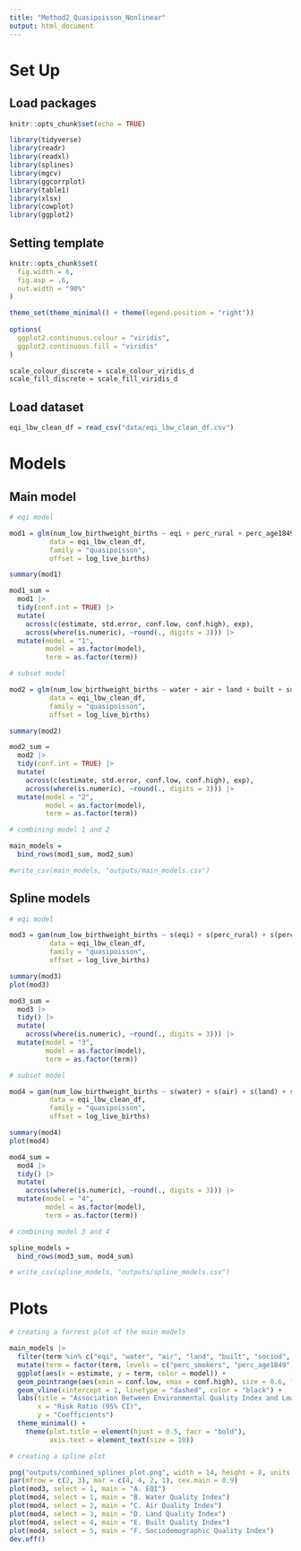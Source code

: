 ```yaml
---
title: "Method2_Quasipoisson_Nonlinear"
output: html_document
---
```


# Set Up

## Load packages

```r
knitr::opts_chunk$set(echo = TRUE)

library(tidyverse)
library(readr)
library(readxl)
library(splines)
library(mgcv)
library(ggcorrplot)
library(table1)
library(xlsx)
library(cowplot)
library(ggplot2)
```

## Setting template

```r
knitr::opts_chunk$set(
  fig.width = 6,
  fig.asp = .6,
  out.width = "90%"
)

theme_set(theme_minimal() + theme(legend.position = "right"))
 
options(
  ggplot2.continuous.colour = "viridis",
  ggplot2.continuous.fill = "viridis"
)

scale_colour_discrete = scale_colour_viridis_d
scale_fill_discrete = scale_fill_viridis_d
```

## Load dataset

```r
eqi_lbw_clean_df = read_csv("data/eqi_lbw_clean_df.csv")
```

# Models

## Main model

```r
# eqi model

mod1 = glm(num_low_birthweight_births ~ eqi + perc_rural + perc_age1849 + perc_smokers, 
          data = eqi_lbw_clean_df, 
          family = "quasipoisson", 
          offset = log_live_births)

summary(mod1)

mod1_sum = 
  mod1 |> 
  tidy(conf.int = TRUE) |> 
  mutate(
    across(c(estimate, std.error, conf.low, conf.high), exp),
    across(where(is.numeric), ~round(., digits = 3))) |> 
  mutate(model = "1",
         model = as.factor(model),
         term = as.factor(term))
```

```r
# subset model

mod2 = glm(num_low_birthweight_births ~ water + air + land + built + sociod + perc_rural + perc_age1849 + perc_smokers, 
          data = eqi_lbw_clean_df, 
          family = "quasipoisson", 
          offset = log_live_births)

summary(mod2)

mod2_sum = 
  mod2 |> 
  tidy(conf.int = TRUE) |> 
  mutate(
    across(c(estimate, std.error, conf.low, conf.high), exp),
    across(where(is.numeric), ~round(., digits = 3))) |> 
  mutate(model = "2",
         model = as.factor(model),
         term = as.factor(term))
```

```r
# combining model 1 and 2

main_models =
  bind_rows(mod1_sum, mod2_sum)

#write_csv(main_models, "outputs/main_models.csv")
```

## Spline models

```r
# eqi model

mod3 = gam(num_low_birthweight_births ~ s(eqi) + s(perc_rural) + s(perc_age1849) + s(perc_smokers), 
          data = eqi_lbw_clean_df, 
          family = "quasipoisson", 
          offset = log_live_births)

summary(mod3)
plot(mod3)

mod3_sum =
  mod3 |> 
  tidy() |> 
  mutate(
    across(where(is.numeric), ~round(., digits = 3))) |> 
  mutate(model = "3",
         model = as.factor(model),
         term = as.factor(term))
```

```r
# subset model

mod4 = gam(num_low_birthweight_births ~ s(water) + s(air) + s(land) + s(built) + s(sociod) + s(perc_rural) + s(perc_age1849) + s(perc_smokers), 
          data = eqi_lbw_clean_df, 
          family = "quasipoisson", 
          offset = log_live_births)

summary(mod4)
plot(mod4)

mod4_sum =
  mod4 |> 
  tidy() |> 
  mutate(
    across(where(is.numeric), ~round(., digits = 3))) |> 
  mutate(model = "4",
         model = as.factor(model),
         term = as.factor(term))
```

```r
# combining model 3 and 4

spline_models =
  bind_rows(mod3_sum, mod4_sum)

# write_csv(spline_models, "outputs/spline_models.csv")
```

# Plots

```r
# creating a forrest plot of the main models

main_models |> 
  filter(term %in% c("eqi", "water", "air", "land", "built", "sociod", "perc_rural", "perc_age1849", "perc_smokers")) |> 
  mutate(term = factor(term, levels = c("perc_smokers", "perc_age1849", "perc_rural", "sociod", "built", "land","air", "water","eqi"))) |> 
  ggplot(aes(x = estimate, y = term, color = model)) + 
  geom_pointrange(aes(xmin = conf.low, xmax = conf.high), size = 0.6, fatten = 2, position = position_dodge(width = 0.5)) +
  geom_vline(xintercept = 1, linetype = "dashed", color = "black") +
  labs(title = "Association Between Environmental Quality Index and Low Birth Weights",
       x = "Risk Ratio (95% CI)",
       y = "Coefficients")
  theme_minimal() + 
    theme(plot.title = element(hjust = 0.5, facr = "bold"),
          axis.text = element_text(size = 10))
```

```r
# creating a spline plot

png("outputs/combined_splines_plot.png", width = 14, height = 8, units = "in", res = 600)
par(mfrow = c(2, 3), mar = c(4, 4, 2, 1), cex.main = 0.9)
plot(mod3, select = 1, main = "A. EQI")
plot(mod4, select = 1, main = "B. Water Quality Index")
plot(mod4, select = 2, main = "C. Air Quality Index")
plot(mod4, select = 3, main = "D. Land Quality Index")
plot(mod4, select = 4, main = "E. Built Quality Index")
plot(mod4, select = 5, main = "F. Sociodemographic Quality Index")
dev.off()
```



